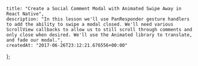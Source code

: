     title: "Create a Social Comment Modal with Animated Swipe Away in React Native",
    description: "In this lesson we'll use PanResponder gesture handlers to add the ability to swipe a modal closed. We'll need various ScrollView callbacks to allow us to still scroll through comments and only close when desired. We'll use the Animated library to translate, and fade our modal.",
    createdAt: "2017-06-26T23:12:21.676556+00:00"
};


    
